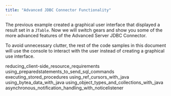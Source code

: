 ```yaml
---
title: "Advanced JDBC Connector Functionality"
---
```


<div id="advanced_jdbc_connector_functionality" class="registered_link"></div>


The previous example created a graphical user interface that displayed a result set in a `JTable`. Now we will switch gears and show you some of the more advanced features of the Advanced Server JDBC Connector.

To avoid unnecessary clutter, the rest of the code samples in this document will use the console to interact with the user instead of creating a graphical use interface.

<div class="toctree" data-maxdepth="4">

reducing_client-side_resource_requirements using_preparedstatements_to_send_sql_commands executing_stored_procedures using_ref_cursors_with_java using_bytea_data_with_java using_object_types_and_collections_with_java asynchronous_notification_handling_with_noticelistener

</div>
